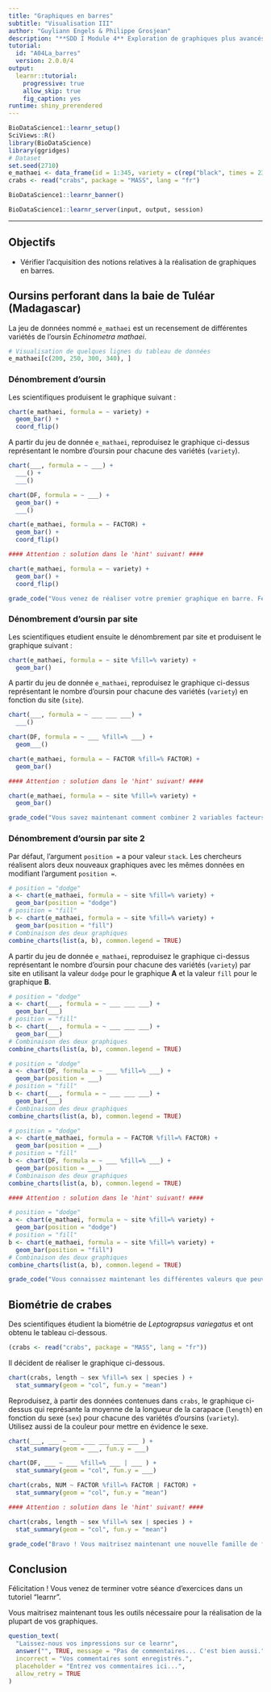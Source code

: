 ```yaml
---
title: "Graphiques en barres"
subtitle: "Visualisation III"
author: "Guyliann Engels & Philippe Grosjean"
description: "**SDD I Module 4** Exploration de graphiques plus avancés dans R."
tutorial:
  id: "A04La_barres"
  version: 2.0.0/4
output:
  learnr::tutorial:
    progressive: true
    allow_skip: true
    fig_caption: yes
runtime: shiny_prerendered
---
```


```r
BioDataScience1::learnr_setup()
SciViews::R()
library(BioDataScience)
library(ggridges)
# Dataset
set.seed(2710)
e_mathaei <- data_frame(id = 1:345, variety = c(rep("black", times = 236), rep("purple" , times = 40), rep("brown", times = 35), rep("green", times = 34)), site = sample(c("site_A", "site_B"), size = 345, replace = TRUE))
crabs <- read("crabs", package = "MASS", lang = "fr")
```

```r
BioDataScience1::learnr_banner()
```

```r
BioDataScience1::learnr_server(input, output, session)
```

----

## Objectifs

- Vérifier l'acquisition des notions relatives à la réalisation de graphiques en barres.

## Oursins perforant dans la baie de Tuléar (Madagascar)

La jeu de données nommé `e_mathaei` est un recensement de différentes variétés de l'oursin *Echinometra mathaei*. 

```r
# Visualisation de quelques lignes du tableau de données
e_mathaei[c(200, 250, 300, 340), ]
```

### Dénombrement d'oursin 

Les scientifiques produisent le graphique suivant :

```r
chart(e_mathaei, formula = ~ variety) +
  geom_bar() +
  coord_flip()
```

A partir du jeu de donnée `e_mathaei`, reproduisez le graphique ci-dessus représentant le nombre d'oursin pour chacune des variétés (`variety`).

```r
chart(___, formula = ~ ___) +
  ___() +
  ___()
```

```r
chart(DF, formula = ~ ___) +
  geom_bar() +
  ___()
```

```r
chart(e_mathaei, formula = ~ FACTOR) +
  geom_bar() +
  coord_flip()

#### Attention : solution dans le 'hint' suivant! ####
```

```r
chart(e_mathaei, formula = ~ variety) +
  geom_bar() +
  coord_flip()
```

```r
grade_code("Vous venez de réaliser votre premier graphique en barre. Félicitation !")
```

### Dénombrement d'oursin par site

Les scientifiques etudient ensuite le dénombrement par site et produisent le graphique suivant :

```r
chart(e_mathaei, formula = ~ site %fill=% variety) +
  geom_bar()
```

A partir du jeu de donnée `e_mathaei`, reproduisez le graphique ci-dessus représentant le nombre d'oursin pour chacune des variétés (`variety`) en fonction du site (`site`).

```r
chart(___, formula = ~ ___ ___ ___) +
  ___()
```

```r
chart(DF, formula = ~ ___ %fill=% ___) +
  geom___()
```

```r
chart(e_mathaei, formula = ~ FACTOR %fill=% FACTOR) +
  geom_bar()

#### Attention : solution dans le 'hint' suivant! ####
```

```r
chart(e_mathaei, formula = ~ site %fill=% variety) +
  geom_bar() 
```

```r
grade_code("Vous savez maintenant comment combiner 2 variables facteurs dans un graphique en barres.")
```

### Dénombrement d'oursin par site 2

Par défaut, l'argument `position =` a pour valeur `stack`. Les chercheurs réalisent alors deux nouveaux graphiques avec les mêmes données en modifiant l'argument `position =`.

```r
# position = "dodge"
a <- chart(e_mathaei, formula = ~ site %fill=% variety) +
  geom_bar(position = "dodge") 
# position = "fill"
b <- chart(e_mathaei, formula = ~ site %fill=% variety) +
  geom_bar(position = "fill") 
# Combinaison des deux graphiques
combine_charts(list(a, b), common.legend = TRUE)
```

A partir du jeu de donnée `e_mathaei`, reproduisez le graphique ci-dessus représentant le nombre d'oursin pour chacune des variétés (`variety`) par site en utilisant la valeur `dodge` pour le graphique **A** et la valeur `fill` pour le graphique **B**.

```r
# position = "dodge"
a <- chart(___, formula = ~ ___ ___ ___) +
  geom_bar(___) 
# position = "fill"
b <- chart(___, formula = ~ ___ ___ ___) +
  geom_bar(___) 
# Combinaison des deux graphiques
combine_charts(list(a, b), common.legend = TRUE)
```

```r
# position = "dodge"
a <- chart(DF, formula = ~ ___ %fill=% ___) +
  geom_bar(position = ___) 
# position = "fill"
b <- chart(___, formula = ~ ___ ___ ___) +
  geom_bar(___) 
# Combinaison des deux graphiques
combine_charts(list(a, b), common.legend = TRUE)
```

```r
# position = "dodge"
a <- chart(e_mathaei, formula = ~ FACTOR %fill=% FACTOR) +
  geom_bar(position = ___) 
# position = "fill"
b <- chart(DF, formula = ~ ___ %fill=% ___) +
  geom_bar(position = ___) 
# Combinaison des deux graphiques
combine_charts(list(a, b), common.legend = TRUE)

#### Attention : solution dans le 'hint' suivant! ####
```

```r
# position = "dodge"
a <- chart(e_mathaei, formula = ~ site %fill=% variety) +
  geom_bar(position = "dodge") 
# position = "fill"
b <- chart(e_mathaei, formula = ~ site %fill=% variety) +
  geom_bar(position = "fill") 
# Combinaison des deux graphiques
combine_charts(list(a, b), common.legend = TRUE)
```

```r
grade_code("Vous connaissez maintenant les différentes valeurs que peuvent prendre l'argument `position =`. Notez la **différence** qui existe entre le graphique par defaut (`position = stack`) et le graphique B (`position = fill`) ! Le rendu est similaire mais c'est la **fraction** par rapport au total qui est représentée dans le graphique B et **non les effectifs** absolus !!")
```

## Biométrie de crabes

Des scientifiques étudient la biométrie de *Leptograpsus variegatus* et ont obtenu le tableau ci-dessous.

```r
(crabs <- read("crabs", package = "MASS", lang = "fr"))
```

Il décident de réaliser le graphique ci-dessous.

```r
chart(crabs, length ~ sex %fill=% sex | species ) +
  stat_summary(geom = "col", fun.y = "mean")
```

Reproduisez, à partir des données contenues dans `crabs`, le graphique ci-dessus qui représante la moyenne de la longueur de la carapace (`length`) en fonction du sexe (`sex`) pour chacune des variétés d'oursins (`variety`). Utilisez aussi de la couleur pour mettre en évidence le sexe. 

```r
chart(___, ___ ~ ___ ___ ___ ___ ___ ) +
  stat_summary(geom = ___, fun.y = ___)
```

```r
chart(DF, ___ ~ ___ %fill=% ___ | ___ ) +
  stat_summary(geom = "col", fun.y = ___)
```

```r
chart(crabs, NUM ~ FACTOR %fill=% FACTOR | FACTOR) +
  stat_summary(geom = "col", fun.y = "mean")

#### Attention : solution dans le 'hint' suivant! ####
```

```r
chart(crabs, length ~ sex %fill=% sex | species ) +
  stat_summary(geom = "col", fun.y = "mean")
```

```r
grade_code("Bravo ! Vous maitrisez maintenant une nouvelle famille de fonctions qui vous permet d'effectuer des calculs sur les données.")
```

## Conclusion

Félicitation ! Vous venez de terminer votre séance d'exercices dans un tutoriel "learnr".

Vous maitrisez maintenant tous les outils nécessaire pour la réalisation de la plupart de vos graphiques. 

```r
question_text(
  "Laissez-nous vos impressions sur ce learnr",
  answer("", TRUE, message = "Pas de commentaires... C'est bien aussi."),
  incorrect = "Vos commentaires sont enregistrés.",
  placeholder = "Entrez vos commentaires ici...",
  allow_retry = TRUE
)
```

